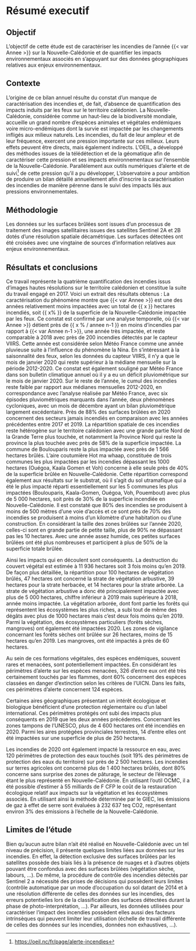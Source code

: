 # Résumé executif {.unnumbered}

## Objectif

L’objectif de cette étude est de caractériser les incendies de l’année {{< var Annee >}} sur la Nouvelle-Calédonie et de quantifier les impacts environnementaux associés en s’appuyant sur des données géographiques relatives aux enjeux environnementaux.

## Contexte

L’origine de ce bilan annuel résulte du constat d’un manque de caractérisation des incendies et, de fait, d’absence de quantification des impacts induits par les feux sur le territoire calédonien. La Nouvelle-Calédonie, considérée comme un haut-lieu de la biodiversité mondiale, accueille un grand nombre d’espèces animales et végétales endémiques voire micro-endémiques dont la survie est impactée par les changements infligés aux milieux naturels. Les incendies, du fait de leur ampleur et de leur fréquence, exercent une pression importante sur ces milieux. Leurs effets peuvent être directs, mais également indirects. L’OEIL, a développé des méthodes issues de la télédétection et de la géomatique afin de caractériser cette pression et ses impacts environnementaux sur l’ensemble de la Nouvelle-Calédonie. Parallèlement aux outils numériques d’alerte et de suivi^[[https://oeil.nc/fr/page/alerte-incendies](https://oeil.nc/fr/page/alerte-incendies)] de cette pression qu’il a pu développer, L’observatoire a pour ambition de produire un bilan détaillé annuellement afin d’inscrire la caractérisation des incendies de manière pérenne dans le suivi des impacts liés aux pressions environnementales.

## Méthodologie

Les données sur les surfaces brûlées sont issues d’un processus de traitement des images satellitaires issues des satellites Sentinel 2A et 2B dotés d’une résolution spatiale décamétrique. Les surfaces détectées ont été croisées avec une vingtaine de sources d’information relatives aux enjeux environnementaux.

## Résultats et conclusions

Ce travail représente la quatrième quantification des incendies issus d’images hautes résolutions sur le territoire calédonien et constitue la suite du travail engagé en 2017.
Voici un extrait des résultats obtenus : La caractérisation du phénomène montre que {{< var Annee >}} est une des années relativement moins impactées avec un total de {{ x }} hectares incendiés, soit  {{ x% }} de la superficie de la Nouvelle-Calédonie impactée par les feux. Ce constat est confirmé par une analyse temporelle, où {{< var Annee >}}  détient près de {{ x % / annee n-1 }} en moins d’incendies par rapport à {{< var Annee n-1 >}}, une année très impactée, et reste comparable à 2018 avec près de 200 incendies détectés par le capteur VIIRS. Cette année est considérée selon Météo France comme une année pluvieuse suite à l’influence du phénomène la Nina.
En s’intéressant à la saisonnalité des feux, selon les données du capteur VIIRS, il n’y a que le mois de janvier 2020 qui reste supérieur à la médiane mensuelle sur la période 2012-2020. Ce constat est également souligné par Météo France dans son bulletin climatique annuel où il y a eu un déficit pluviométrique sur le mois de janvier 2020. Sur le reste de l’année, le cumul des incendies reste faible par rapport aux médianes mensuelles 2012-2020, en correspondance avec l’analyse réalisée par Météo France, avec six épisodes pluviométriques marquants dans l’année, deux phénomènes cycloniques, avec un mois de décembre ayant un bilan pluviométrique largement excédentaire.
Près de 88% des surfaces brûlées en 2020 concernent des secteurs jamais incendiés en comparaison avec les années précédentes entre 2017 et 2019. La répartition spatiale de ces incendies reste hétérogène sur le territoire calédonien avec une grande partie Nord de la Grande Terre plus touchée, et notamment la Province Nord qui reste la province la plus touchée avec près de 58% de la superficie impactée. La commune de Boulouparis reste la plus impactée avec près de 1 566 hectares brûlés. L’aire coutumière Hot ma whaap, constituée de trois communes les plus impactées par les incendies dépassant les 1000 hectares (Ouégoa, Kaala Gomen et Voh) concerne à elle seule près de 40% de la superficie brûlée en Nouvelle-Calédonie. 
Cette répartition correspond également aux résultats sur le substrat, où il s’agit du sol utramafique qui a été le plus impacté réparti essentiellement sur les 5 communes les plus impactées (Boulouparis, Kaala-Gomen, Ouégoa, Voh, Pouembout) avec plus de 5 000 hectares, soit près de 30% de la superficie incendiée en Nouvelle-Calédonie.
Il est constaté que 80% des incendies se produisent à moins de 500 mètres d’une voie d’accès et ce sont près de 70% des incendies se produisent à moins d’un kilomètre d’une habitation ou d’une construction.
En considérant la taille des zones brûlées sur l’année 2020, celles-ci sont en grande partie de petite taille, plus de 90% ne dépassant pas les 10 hectares. Avec une année assez humide, ces petites surfaces brûlées ont été plus nombreuses et participent à plus de 50% de la superficie totale brûlée.

Ainsi les impacts qui en découlent sont conséquents. 
La destruction du couvert végétal est estimée à 11 936 hectares soit 3 fois moins qu’en 2019. 
De façon plus détaillée, la répartition pour 100 hectares de végétation brûlés, 47 hectares ont concerné la strate de végétation arbustive, 39 hectares pour la strate herbacée, et 14 hectares pour la strate arborée. La strate de végétation arbustive a donc été principalement impactée avec plus de 5 000 hectares, chiffre inférieur à 2019 mais supérieure à 2018, année moins impactée. 
La végétation arborée, dont font partie les forêts qui représentent les écosystèmes les plus riches, a subi tout de même des dégâts avec plus de 1000 hectares mais c’est deux fois moins qu’en 2019.
Parmi la végétation, des écosystèmes particuliers (forêts sèches, mangroves) ont également été impactées 2020. Les zones de vigilance concernant les forêts sèches ont brûlée sur 26 hectares, moins de 15 hectares qu’en 2019. Les mangroves, ont été impactés à près de 60 hectares.

Au sein de ces formations végétales, des espèces endémiques, souvent rares et menacées, sont potentiellement impactées.
En considérant les périmètres d’alerte sur les espèces menacées, 326 d’entre eux ont été très certainement touchés par les flammes, dont 60% concernent des espèces classées en danger d’extinction selon les critères de l’UICN. Dans les faits, ces périmètres d’alerte concernent 124 espèces.

Certaines aires géographiques présentant un intérêt écologique et biologique bénéficient d’une protection réglementaire ou d’un label international. Ces périmètres protégés ont subi des impacts plus conséquents en 2019 que les deux années précédentes. Concernant les zones tampons de l’UNESCO, plus de 4 600 hectares ont été incendiés en 2020. Parmi les aires protégées provinciales terrestres, 14 d’entre elles ont été impactées sur une superficie de plus de 250 hectares.

Les incendies de 2020 ont également impacté la ressource en eau, avec 120 périmètres de protection des eaux touchés (soit 19% des périmètres de protection des eaux du territoire) sur près de 2 500 hectares.
Les incendies sur terres agricoles ont concerné plus de 1 400 hectares brûlés, dont 80% concerne sans surprise des zones de pâturage, le secteur de l’élevage étant le plus représenté en Nouvelle-Calédonie.
En utilisant l’outil OCMC, il a été possible d’estimer à 55 milliards de F CFP le coût de la restauration écologique relatif aux impacts sur la végétation et les écosystèmes associés.
En utilisant ainsi la méthode déterminée par le GIEC, les émissions de gaz à effet de serre sont évaluées à 232 637 teq CO2, représentant environ 3% des émissions à l’échelle de la Nouvelle-Calédonie.

## Limites de l’étude

Bien qu’aucun autre bilan n’ait été réalisé en Nouvelle-Calédonie avec un tel niveau de précision, il présente quelques limites liées aux données sur les incendies. En effet, la détection exclusive des surfaces brûlées par les satellites possède des biais liés à la présence de nuages et à d’autres objets pouvant être confondus avec des surfaces brûlées (végétation sèche, labours, …). De même, la procédure de contrôle des incendies détectés par Sentinel 2 a nécessité des prises de décisions qui possèdent leurs limites (contrôle automatique par un mode d’occupation du sol datant de 2014 et à une résolution différente de celles des données sur les incendies, des erreurs potentielles lors de la classification des surfaces détectées durant la phase de photo-interprétation, ...). Par ailleurs, les données utilisées pour caractériser l’impact des incendies possèdent elles aussi des facteurs intrinsèques qui peuvent limiter leur utilisation (échelle de travail différente de celles des données sur les incendies, données non exhaustives, …).